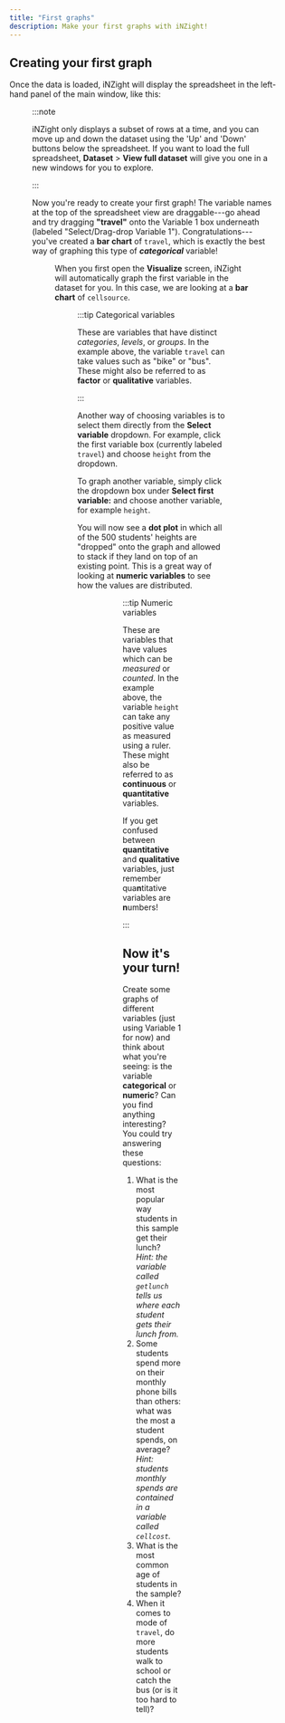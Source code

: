 ```yaml
---
title: "First graphs"
description: Make your first graphs with iNZight!
---
```


## Creating your first graph


<desktop>

Once the data is loaded, iNZight will display the spreadsheet in the left-hand panel of the main window, like this:

<Figure
  src={inzCasImg}
  caption="iNZight with the Census at School 500 data loaded"
  width="800"
/>

:::note

iNZight only displays a subset of rows at a time, and you can move up and down the dataset using the 'Up' and 'Down' buttons below the spreadsheet. If you want to load the full spreadsheet, **Dataset** > **View full dataset** will give you one in a new windows for you to explore.

:::

Now you're ready to create your first graph! The variable names at the top of the spreadsheet view are draggable---go ahead and try dragging **"travel"** onto the Variable 1 box underneath (labeled "Select/Drag-drop Variable 1"). Congratulations---you've created a **bar chart** of `travel`, which is exactly the best way of graphing this type of **_categorical_** variable!

<Figure src={inzCasTravelImg} caption="A bar chart of travel" width="800" />

</desktop>

<lite>

When you first open the **Visualize** screen, iNZight will automatically graph the first variable in the dataset for you. In this case, we are looking at a **bar chart** of `cellsource`.

<Figure
  src={inzCasCellsourceLImg}
  caption="A bar chart of travel"
  width="800"
/>

</lite>

:::tip Categorical variables

These are variables that have distinct _categories_, _levels_, or _groups_. In the example above, the variable `travel` can take values such as "bike" or "bus". These might also be referred to as **factor** or **qualitative** variables.

:::

<desktop>

Another way of choosing variables is to select them directly from the **Select
variable** dropdown. For example, click the first variable box (currently
labeled `travel`) and choose `height` from the dropdown.

</desktop>

<lite>

To graph another variable, simply click the dropdown box under **Select first
variable:** and choose another variable, for example `height`.

</lite>

You will now see a **dot plot** in which all of the 500 students' heights are "dropped" onto the graph and allowed to stack if they land on top of an existing point. This is a great way of looking at **numeric variables** to see how the values are distributed.


<desktop>
  <Figure src={inzCasHeightImg} caption="A dot plot of height" width="800" />
</desktop>
<lite>
  <Figure src={inzCasHeightImgL} alt="A dot plot of height" width="800" />
</lite>

:::tip Numeric variables

These are variables that have values which can be _measured_ or _counted_. In the example above, the variable `height` can take any positive value as measured using a ruler. These might also be referred to as **continuous** or **quantitative** variables.

If you get confused between **quantitative** and **qualitative** variables, just remember qua**n**titative variables are **n**umbers!

:::

## Now it's your turn!

Create some graphs of different variables (just using Variable 1 for now) and think about what you're seeing: is the variable **categorical** or **numeric**? Can you find anything interesting? You could try answering these questions:

1. What is the most popular way students in this sample get their lunch?<br/>
   _Hint: the variable called `getlunch` tells us where each student gets their lunch from._
2. Some students spend more on their monthly phone bills than others: what was the most a student spends, on average?<br/>
   _Hint: students monthly spends are contained in a variable called `cellcost`._
3. What is the most common age of students in the sample?
4. When it comes to mode of `travel`, do more students walk to school or catch the bus (or is it too hard to tell)?
